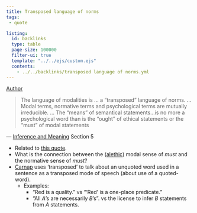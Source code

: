 ```yaml
---
title: Transposed language of norms
tags:
 - quote

listing:
  id: backlinks
  type: table
  page-size: 100000
  filter-ui: true
  template: "../../ejs/custom.ejs"
  contents:
    - ../../backlinks/transposed language of norms.yml
---
```


[Author](/docs/phil/Wilfrid Sellars.html)

>	The language of modalities is … a “transposed” language of norms. ...
   Modal terms, normative terms and psychological terms are mutually irreducible.
   ... The “means” of semantical statements...is no more a psychological word
   than is the “ought” of ethical statements or the “must” of modal
   statements 
   
— [Inference and Meaning](/docs/phil/Inference and Meaning.html) Section 5

- Related to [this quote](/docs/phil/Describing without modality.html).
- What is the connection between the ([alethic](/docs/phil/Alethic modality.html)) modal sense of *must* and the normative sense of *must*?
- [Carnap](/docs/phil/Rudolf Carnap.html) uses 'transposed' to talk about an unquoted word used in a sentence as a
  transposed mode of speech (about use of a quoted-word).
  - Examples:
    - "Red is a quality." vs  "'Red' is a one-place predicate."
    - "All $A$'s are necessarily $B$'s". vs the license to infer $B$ statements 
      from $A$ statements.
